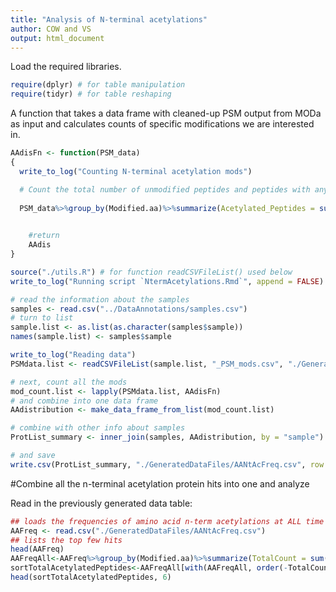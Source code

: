 ```yaml
---
title: "Analysis of N-terminal acetylations"
author: COW and VS
output: html_document
---
```


Load the required libraries.
```r
require(dplyr) # for table manipulation
require(tidyr) # for table reshaping
```


A function that takes a data frame with cleaned-up PSM output from MODa as input and calculates counts of specific modifications we are interested in.
```r
AAdisFn <- function(PSM_data)
{
  write_to_log("Counting N-terminal acetylation mods")

  # Count the total number of unmodified peptides and peptides with any sort of modification
  
  PSM_data%>%group_by(Modified.aa)%>%summarize(Acetylated_Peptides = sum(na.omit(Modification == 42 & PeptideStart == 2 & Modified.pos == 1)))->AAdis

 
    #return
    AAdis
}
```


```r
source("./utils.R") # for function readCSVFileList() used below
write_to_log("Running script `NtermAcetylations.Rmd`", append = FALSE)

# read the information about the samples
samples <- read.csv("../DataAnnotations/samples.csv")
# turn to list
sample.list <- as.list(as.character(samples$sample))
names(sample.list) <- samples$sample

write_to_log("Reading data")
PSMdata.list <- readCSVFileList(sample.list, "_PSM_mods.csv", "./GeneratedDataFiles/PSMHits")

# next, count all the mods
mod_count.list <- lapply(PSMdata.list, AAdisFn)
# and combine into one data frame
AAdistribution <- make_data_frame_from_list(mod_count.list)

# combine with other info about samples
ProtList_summary <- inner_join(samples, AAdistribution, by = "sample")

# and save
write.csv(ProtList_summary, "./GeneratedDataFiles/AANtAcFreq.csv", row.names = FALSE)
```

#Combine all the n-terminal acetylation protein hits into one and analyze


Read in the previously generated data table:
```r
## loads the frequencies of amino acid n-term acetylations at ALL time points
AAFreq <- read.csv("./GeneratedDataFiles/AANtAcFreq.csv")
## lists the top few hits
head(AAFreq)
AAFreqAll<-AAFreq%>%group_by(Modified.aa)%>%summarize(TotalCount = sum(Acetylated_Peptides))
sortTotalAcetylatedPeptides<-AAFreqAll[with(AAFreqAll, order(-TotalCount)), ]
head(sortTotalAcetylatedPeptides, 6)
```

